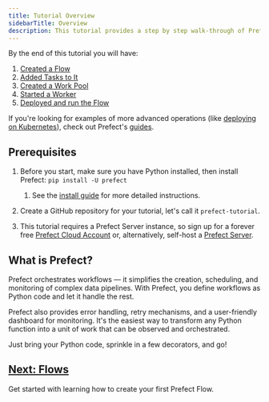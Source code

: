 ```yaml
---
title: Tutorial Overview
sidebarTitle: Overview
description: This tutorial provides a step by step walk-through of Prefect core concepts and instructions on how to use them.
---
```



By the end of this tutorial you will have:

1. [Created a Flow](/2.11.5/tutorial/flows/)
2. [Added Tasks to It](/2.11.5/tutorial/tasks/)
3. [Created a Work Pool](/2.11.5/tutorial/deployments/)
4. [Started a Worker](/2.11.5/tutorial/deployments/)
5. [Deployed and run the Flow](/2.11.5/tutorial/deployments/)

If you're looking for examples of more advanced operations (like [deploying on Kubernetes](/2.11.5/guides/deployment/helm-worker/)), check out Prefect's [guides](/2.11.5/guides/).

## Prerequisites

1. Before you start, make sure you have Python installed, then install Prefect: `pip install -U prefect`
      1. See the [install guide](/2.11.5/getting-started/installation/) for more detailed instructions.

2. Create a GitHub repository for your tutorial, let's call it `prefect-tutorial`.

3. This tutorial requires a Prefect Server instance, so sign up for a forever free [Prefect Cloud Account](https://app.prefect.cloud/) or, alternatively, self-host a [Prefect Server](/2.11.5/host/).

## What is Prefect?

Prefect orchestrates workflows — it simplifies the creation, scheduling, and monitoring of complex data pipelines. With Prefect, you define workflows as Python code and let it handle the rest.

Prefect also provides error handling, retry mechanisms, and a user-friendly dashboard for monitoring. It's the easiest way to transform any Python function into a unit of work that can be observed and orchestrated.

Just bring your Python code, sprinkle in a few decorators, and go!

## [Next: Flows](/2.11.5/tutorial/flows/)

Get started with learning how to create your first Prefect Flow.